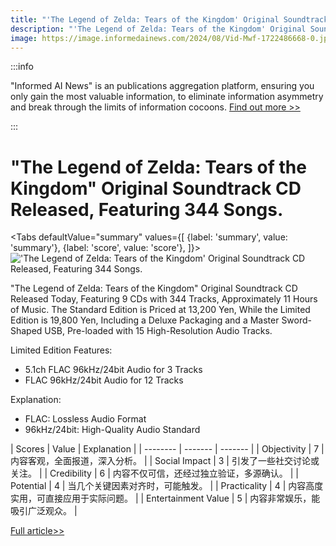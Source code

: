 ```yaml
---
title: "'The Legend of Zelda: Tears of the Kingdom' Original Soundtrack CD Released, Featuring 344 Songs."
description: "'The Legend of Zelda: Tears of the Kingdom' Original Soundtrack CD Released, Featuring 344 Songs."
image: https://image.informedainews.com/2024/08/Vid-Mwf-1722486668-0.jpg
---
```



:::info

"Informed AI News" is an publications aggregation platform, ensuring you only gain the most valuable information, to eliminate information asymmetry and break through the limits of information cocoons.  [Find out more >>](/)

:::

# "The Legend of Zelda: Tears of the Kingdom" Original Soundtrack CD Released, Featuring 344 Songs.


<Tabs
	defaultValue="summary"
	values={[
	{label: 'summary', value: 'summary'},
	{label: 'score', value: 'score'},
]}>
<TabItem value="summary">
<img
  src="https://image.informedainews.com/2024/08/Vid-Mwf-1722486668-0.jpg"
  alt="'The Legend of Zelda: Tears of the Kingdom' Original Soundtrack CD Released, Featuring 344 Songs."
/>



"The Legend of Zelda: Tears of the Kingdom" Original Soundtrack CD Released Today, Featuring 9 CDs with 344 Tracks, Approximately 11 Hours of Music. The Standard Edition is Priced at 13,200 Yen, While the Limited Edition is 19,800 Yen, Including a Deluxe Packaging and a Master Sword-Shaped USB, Pre-loaded with 15 High-Resolution Audio Tracks.

Limited Edition Features:
- 5.1ch FLAC 96kHz/24bit Audio for 3 Tracks
- FLAC 96kHz/24bit Audio for 12 Tracks

Explanation:
- FLAC: Lossless Audio Format
- 96kHz/24bit: High-Quality Audio Standard
</TabItem>
<TabItem value="score">
	| Scores     | Value   | Explanation |
	| -------- | ------- | ------- |
	| Objectivity  | 7    | 内容客观，全面报道，深入分析。    |
	| Social Impact | 3     | 引发了一些社交讨论或关注。    |
	| Credibility    | 6    | 内容不仅可信，还经过独立验证，多源确认。    |
	| Potential    | 4    | 当几个关键因素对齐时，可能触发。    |
	| Practicality    | 4    | 内容高度实用，可直接应用于实际问题。    |
	| Entertainment Value    | 5    | 内容非常娱乐，能吸引广泛观众。    |
</TabItem>
</Tabs>

[Full article>>](https://www.gcores.com/articles/185971)
